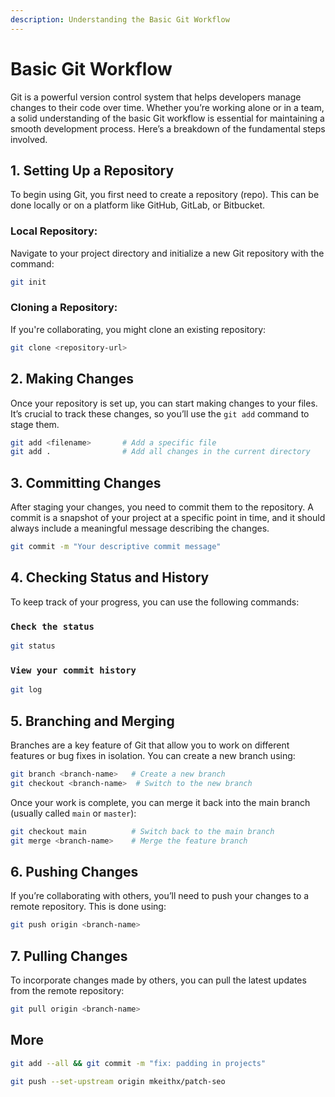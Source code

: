 ```yaml
---
description: Understanding the Basic Git Workflow
---
```


# Basic Git Workflow

Git is a powerful version control system that helps developers manage changes to their code over time. Whether you’re working alone or in a team, a solid understanding of the basic Git workflow is essential for maintaining a smooth development process. Here’s a breakdown of the fundamental steps involved.

## 1. **Setting Up a Repository**

To begin using Git, you first need to create a repository (repo). This can be done locally or on a platform like GitHub, GitLab, or Bitbucket.

### **Local Repository**:
Navigate to your project directory and initialize a new Git repository with the command:
  
  ```bash
  git init
  ```

### **Cloning a Repository**:
If you're collaborating, you might clone an existing repository:
  
  ```bash
  git clone <repository-url>
  ```

## 2. **Making Changes**

Once your repository is set up, you can start making changes to your files. It’s crucial to track these changes, so you’ll use the `git add` command to stage them.

```bash
git add <filename>       # Add a specific file
git add .                # Add all changes in the current directory
```

## 3. **Committing Changes**

After staging your changes, you need to commit them to the repository. A commit is a snapshot of your project at a specific point in time, and it should always include a meaningful message describing the changes.

```bash
git commit -m "Your descriptive commit message"
```

## 4. **Checking Status and History**

To keep track of your progress, you can use the following commands:

### `Check the status`
  
  ```bash
  git status
  ```

### `View your commit history`

  ```bash
  git log
  ```

## 5. **Branching and Merging**

Branches are a key feature of Git that allow you to work on different features or bug fixes in isolation. You can create a new branch using:

```bash
git branch <branch-name>   # Create a new branch
git checkout <branch-name>  # Switch to the new branch
```

Once your work is complete, you can merge it back into the main branch (usually called `main` or `master`):

```bash
git checkout main          # Switch back to the main branch
git merge <branch-name>    # Merge the feature branch
```

## 6. **Pushing Changes**

If you’re collaborating with others, you’ll need to push your changes to a remote repository. This is done using:

```bash
git push origin <branch-name>
```

## 7. **Pulling Changes**

To incorporate changes made by others, you can pull the latest updates from the remote repository:

```bash
git pull origin <branch-name>
```

## More

```bash
git add --all && git commit -m "fix: padding in projects"
```
```bash
git push --set-upstream origin mkeithx/patch-seo
```


<!-- ## Conclusion

Mastering the basic Git workflow is vital for effective collaboration and code management. By following these steps—setting up a repo, making changes, committing, branching, merging, pushing, and pulling—you’ll streamline your development process and enhance your productivity. As you become more familiar with Git, you can explore its advanced features to further improve your workflow. Happy coding! -->